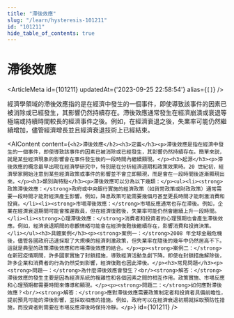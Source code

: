 ```yaml
---
title: "滯後效應"
slug: "/learn/hysteresis-101211"
id: "101211"
hide_table_of_contents: true
---
```



# 滯後效應

<ArticleMeta id={101211} updatedAt={'2023-09-25 22:58:54'} alias={`[]`} />
<div className='border-solid border-b border-t-0 my-4 border-[var(--ifm-color-gray-300)]' />

經濟學領域的滯後效應指的是在經濟中發生的一個事件，即使導致該事件的因素已被消除或已經發生，其影響仍然持續存在。滯後效應通常發生在經濟崩潰或衰退等極端或持續時間較長的經濟事件之後。例如，在經濟衰退之後，失業率可能仍然繼續增加，儘管經濟增長並且經濟衰退技術上已經結束。

<AIContent content={`<h2>滯後效應</h2><h3>定義</h3><p>滯後效應是指在經濟中發生的一個事件，即使導致該事件的因素已被消除或已經發生，其影響仍然持續存在。簡單來説，就是某些經濟現象的影響會在事件發生後的一段時間內繼續顯現。</p><h3>起源</h3><p>滯後效應的概念最早出現在經濟學研究中，特別是在分析經濟週期和政策效果時。20 世紀初，經濟學家開始注意到某些經濟政策或事件的影響並不會立即顯現，而是會在一段時間後逐漸顯現出來。</p><h3>類別與特點</h3><p>滯後效應可以分為以下幾類：</p><ul><li><strong>政策滯後效應：</strong>政府或中央銀行實施的經濟政策（如貨幣政策或財政政策）通常需要一段時間才能對經濟產生影響。例如，降息政策可能需要幾個月甚至更長時間才能刺激消費和投資。</li><li><strong>市場滯後效應：</strong>市場反應通常也存在滯後。例如，企業在經濟衰退期間可能會推遲裁員，但在經濟復甦後，失業率可能仍然會繼續上升一段時間。</li><li><strong>心理滯後效應：</strong>消費者和投資者的心理預期也會產生滯後效應。例如，經濟衰退期間的悲觀情緒可能會在經濟復甦後繼續存在，影響消費和投資決策。</li></ul><h3>具體案例</h3><p><strong>案例一：</strong>2008 年全球金融危機後，儘管各國政府迅速採取了大規模的經濟刺激政策，但失業率在隨後的幾年中仍然居高不下。這就是典型的政策滯後效應和市場滯後效應的結合。</p><p><strong>案例二：</strong>在新冠疫情期間，許多國家實施了封鎖措施，導致經濟活動急劇下降。即使在封鎖措施解除後，許多企業和消費者的行為仍然受到影響，經濟復甦也因此滯後。</p><h3>常見問題</h3><p><strong>問題一：</strong>為什麼滯後效應會發生？<br/><strong>解答：</strong>滯後效應的發生主要是因為經濟系統的複雜性和各個因素之間的相互作用。政策實施、市場反應和心理預期都需要時間來傳導和顯現。</p><p><strong>問題二：</strong>如何應對滯後效應？<br/><strong>解答：</strong>應對滯後效應需要政策制定者和投資者具備前瞻性，提前預見可能的滯後影響，並採取相應的措施。例如，政府可以在經濟衰退初期就採取預防性措施，而投資者則需要在市場反應滯後時保持冷靜。</p>`} id={101211} />

